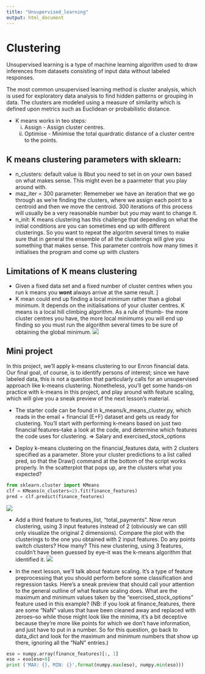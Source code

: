```yaml
---
title: "Unsupervised_learning"
output: html_document
---
```

# Clustering
Unsupervised learning is a type of machine learning algorithm used to draw inferences from datasets consisting of input data without labeled responses.

The most common unsupervised learning method is cluster analysis, which is used for exploratory data analysis to find hidden patterns or grouping in data. The clusters are modeled using a measure of similarity which is defined upon metrics such as Euclidean or probabilistic distance.

* K means works in teo steps: 
  (i) Assign - Assign cluster centres.
  (ii) Optimise - Minimise the total quardratic distance of a cluster centre to the points.
  
## K means clustering parameters with sklearn:
* n_clusters: default value is 8but you need to set in on your own based on what makes sense. This might even be a paarmeter that you play around with.  
* maz_iter = 300 parameter: Rememeber we have an iteration that we go through as we're finding the clusters, where we assign each point to a centroid and then we move the centroid. 300 iterations of this process will usually be a very reasonable number but you may want to change it.
* n_init: K means clustering has this challenge that depending on what the initial conditions are you can sometimes end up with different clusterings. So you want to repeat the algoritm several times to make sure that in general the ensemble of all the clusterings will give you something that makes sense. This parameter controls how many times it initialises the program and come up with clusters

## Limitations of K means clustering
* Given a fixed data set and a fixed number of cluster centres when you run k means you **wont** always arrive at the same result. ]
* K mean could end up finding a local minimum rather than a global minimum. It depends on the initialisations of your cluster centres. K means is a local hill climbing algorithm. As a rule of thumb- the more cluster centres you have, the more local minimums you will end up finding so you must run the algorithm several times to be sure of obtaining the global minimum.
![](screenshots/local_min.png)

## Mini project
In this project, we’ll apply k-means clustering to our Enron financial data. Our final goal, of course, is to identify persons of interest; since we have labeled data, this is not a question that particularly calls for an unsupervised approach like k-means clustering.
Nonetheless, you’ll get some hands-on practice with k-means in this project, and play around with feature scaling, which will give you a sneak preview of the next lesson’s material.

* The starter code can be found in k_means/k_means_cluster.py, which reads in the email + financial (E+F) dataset and gets us ready for clustering. You’ll start with performing k-means based on just two financial features--take a look at the code, and determine which features the code uses for clustering. 
=> Salary and exercised_stock_options

* Deploy k-means clustering on the financial_features data, with 2 clusters specified as a parameter. Store your cluster predictions to a list called pred, so that the Draw() command at the bottom of the script works properly. In the scatterplot that pops up, are the clusters what you expected?
```python
from sklearn.cluster import KMeans
clf = KMeans(n_clusters=2).fit(finance_features)
pred = clf.predict(finance_features)
```
![](screenshots/k_means.png)

* Add a third feature to features_list, “total_payments". Now rerun clustering, using 3 input features instead of 2 (obviously we can still only visualize the original 2 dimensions). Compare the plot with the clusterings to the one you obtained with 2 input features. Do any points switch clusters? How many? This new clustering, using 3 features, couldn’t have been guessed by eye--it was the k-means algorithm that identified it.
![](screenshots/k_means_2.png)

* In the next lesson, we’ll talk about feature scaling. It’s a type of feature preprocessing that you should perform before some classification and regression tasks. Here’s a sneak preview that should call your attention to the general outline of what feature scaling does.
What are the maximum and minimum values taken by the “exercised_stock_options” feature used in this example?
(NB: if you look at finance_features, there are some "NaN" values that have been cleaned away and replaced with zeroes--so while those might look like the minima, it's a bit deceptive because they're more like points for which we don't have information, and just have to put in a number. So for this question, go back to data_dict and look for the maximum and minimum numbers that show up there, ignoring all the "NaN" entries.)
```python
eso = numpy.array(finance_features)[:, 1]
eso = eso[eso>0]
print ('MAX: {}, MIN: {}'.format(numpy.max(eso), numpy.min(eso)))
```








